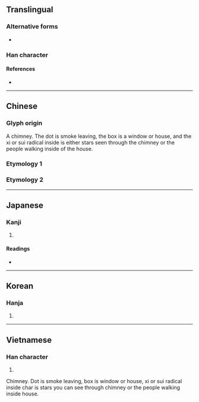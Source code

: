 {{also|囪}}
{{character info}}
==Translingual==

===Alternative forms===
* {{l|mul|囪}}

===Han character===
{{Han char|rn=31|rad=囗|as=04|sn=7|four=|canj=HWNI|ids=⿱丿⿴囗⿻𠂊乀(GHV),⿱丿⿴囗夕(T),⿱丿⿴囗夊(JK)}}

====References====
* {{Han ref|kx=0217.251|dkj=04710|hdz=10715.060|uh=56F1|ud=22257}}

----

==Chinese==

===Glyph origin===
{{Han etym}}
A chimney. The dot is smoke leaving, the box is a window or house, and the xi or sui radical inside is either stars seen through the chimney or the people walking inside of the house.

===Etymology 1===
{{zh-see|囪}}

===Etymology 2===
{{zh-see|窗|sgsv}}

----

==Japanese==

===Kanji===
{{ja-kanji|grade=|rs=囗04}}

# {{rfdef|ja|sort=囗04}}

====Readings====
* {{ja-readings|on=[[そう]] (sō), [[す]] (su)|kun=[[てんまど]] (tenmado), [[まど]] (mado), [[けむだし]] (kemudashi)}}

----

==Korean==

===Hanja===
{{ko-hanja|hangeul=[[총]], [[창]]|rv=chong, chang|mr=ch'ong, ch'ang}}

# {{rfdef|ko|sort=囗04}}

----

==Vietnamese==

===Han character===
{{vi-readings|reading=song|rs=囗04}}

# {{rfdef|vi|sort=囗04}}

Chimney. Dot is smoke leaving, box is window or house, xi or sui radical inside char is stars you can see through chimney or the people walking inside house.